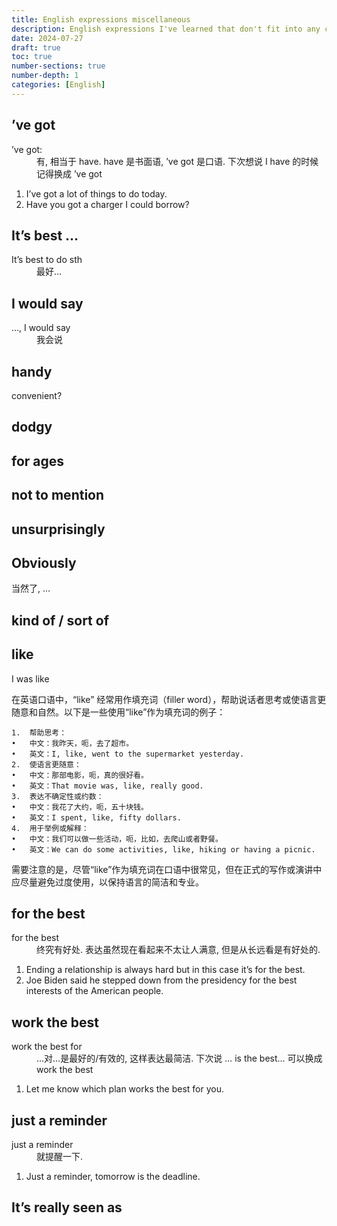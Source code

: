 ```yaml
---
title: English expressions miscellaneous
description: English expressions I've learned that don't fit into any category.
date: 2024-07-27
draft: true
toc: true
number-sections: true
number-depth: 1
categories: [English]
---
```


## 've got

’ve got:
: 有, 相当于 have. have 是书面语, ‘ve got 是口语. 下次想说 I have 的时候记得换成 ’ve got

1. I've got a lot of things to do today.
2. Have you got a charger I could borrow?

## It's best ...

It's best to do sth
: 最好...



## I would say

..., I would say
: 我会说

## handy

convenient?

## dodgy

## for ages

## not to mention

## unsurprisingly

## Obviously

当然了, ...

## kind of / sort of

## like

I was like

在英语口语中，“like” 经常用作填充词（filler word），帮助说话者思考或使语言更随意和自然。以下是一些使用“like”作为填充词的例子：

	1.	帮助思考：
	•	中文：我昨天，呃，去了超市。
	•	英文：I, like, went to the supermarket yesterday.
	2.	使语言更随意：
	•	中文：那部电影，呃，真的很好看。
	•	英文：That movie was, like, really good.
	3.	表达不确定性或约数：
	•	中文：我花了大约，呃，五十块钱。
	•	英文：I spent, like, fifty dollars.
	4.	用于举例或解释：
	•	中文：我们可以做一些活动，呃，比如，去爬山或者野餐。
	•	英文：We can do some activities, like, hiking or having a picnic.

需要注意的是，尽管“like”作为填充词在口语中很常见，但在正式的写作或演讲中应尽量避免过度使用，以保持语言的简洁和专业。



## for the best

for the best
: 终究有好处. 表达虽然现在看起来不太让人满意, 但是从长远看是有好处的.

1. Ending a relationship is always hard but in this case it's for the best.
2. Joe Biden said he stepped down from the presidency for the best interests of the American people.



## work the best

work the best for
: ...对...是最好的/有效的, 这样表达最简洁. 下次说 ... is the best... 可以换成 work the best

1. Let me know which plan works the best for you.


## just a reminder

just a reminder
: 就提醒一下.

1. Just a reminder, tomorrow is the deadline.

## It's really seen as
